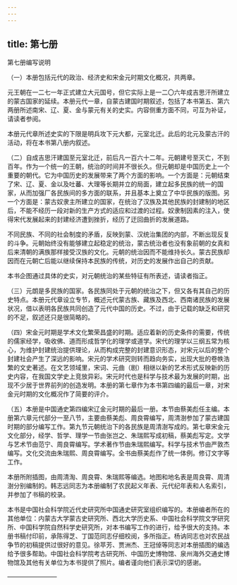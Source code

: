 ```yaml
---
---
---
```

title: 第七册
---





第七册编写说明

（一）本册包括元代的政治、经济史和宋金元时期文化概况，共两章。

元王朝在一二七一年正式建立大元国号，但它实际上是一二〇六年成吉思汗所建立的蒙古国家的延续。本册元代一章，自蒙古建国时期叙述，包括了本书第五、第六两册所述南宋、辽、夏、金与蒙元有关的史实。内容侧重方面不同，可互为补证，请读者参阅。

本册元代章所述史实的下限是明兵攻下元大都，元室北迁。此后的北元及蒙古汗的活动，将在本书第八册内叙述。

（二）自成吉思汗建国至元室北迁，前后凡一百六十二年。元朝建号至灭亡，不到百年。作为一个统一的王朝，统治的时间并不很长久。但元朝却是中国历史上一个重要的朝代。它为中国历史的发展带来了两个方面的影响。一个方面是：元朝结束了宋、辽、夏、金以及吐蕃、大理等长期并立的局面，建立起多民族的统一的国家，从而加强厂各民族间的多方面的联系，并且基本上奠立了中华民族的版图。另一个方面是：蒙古奴隶主所建立的国家，在统治了汉族及其他民族的封建制的地区后，不能不经历一段对新的生产方式的适应和过渡的过程。奴隶制因素的注入，使得宋代发展起来的封建经济遭到挫折，经历了迂回曲折的发展道路。

不同民族、不同的社会制度的矛盾，反映到蒙、汉统治集团的内部，不断出现反复的斗争。元朝始终没有能够建立起稳定的统治，蒙古统治者也没有象前朝的女真和后来清朝的满族那样接受汉族的文化。元朝的统治因而不能维持长久。蒙古民族却因而在元朝亡后能以继续保持本民族的传统，对历史的发展作出自己的贡献。

本书企图通过具体的史实，对元朝统治的某些特征有所表述，请读者指正。

（三）元朗是多民族的国家。各民族同处于元朝的统治之下，但又各有其自己的历史特点。本册元代章设立专节，概述元代蒙古族、藏族及西北、西南诸民族的发展状况，借以表明各民族共同创造了元代中国的历史。不过，由于记载的缺乏和研究的不足，叙述还只是很简略的。

（四）宋金元时期是学术文化繁荣昌盛的时期。适应着新的历史条件的需要，传统的儒家经学，吸收佛、道而形成哲学化的理学或道学。宋代的理学以三纲五常为核心，为维护封建统治提供理论，从而构成完整的封建意识形态，对宋元以后的整个封建社会产生了深远的影响。宋元的学术研究则转而趋向务实，出现大批的卷帙浩繁的文史著述。在文艺领域里，宋词、元曲（剧）相继以新的艺术形式反映新的历史内容，在我国文学史上竞放异彩。宋元时代也是科学与技术最为发展的时期，出现不少居于世界前列的创造发明。本册的第七章作为本书第四编的最后一章，对宋金元时期的文化概况作了简要的评介。

（五）本册是中国通史第四编宋辽金元时期的最后一册。本节由蔡美彪任主编。本册第六章元代部分一至八节，主要由蔡美彪、周良霄编写，周清澍参加了蒙古建国时期的部分编写工作。第九节元朝统治下的各民族是周清澍写成的。第七章宋金元文化部分，经学、哲学、理学一节由张岂之、朱瑞熙写成初稿，蔡美彪写定。文学与艺术节由范宁、周良霄编写。学术著作节由朱瑞熙编写。科学与技术节由严敦杰编写。文化交流由朱瑞熙、周良霄编写。全书由蔡美彪作了统一体例。修订文字等工作。

本册所附插图，由周清淘、周良霄、朱瑞熙等编选。地图和地名表是周良霄、周清澍分别编制的。韩志远同志为本册编制了农民起义年表、元代纪年表和人名索引，并参加了书稿的校录。

本书是中国社会科学院近代史研究所中国通史研究室组织编写的。本册编者所在的其他单位：内蒙古大学蒙古史研究所、西北大学历史系、中国社会科学院文学研究所、中国科学院自然科学史研究所，对本书编写工作的进行，给予很大的支持。本册书稿付印前，承陈得芝、丁国范同志仔细校阅，多所指正。杨讷同志也对农民战争节的初稿提供过很好的意见。徐苹芳、贾洲杰、王冠倬等同志对本册插图的编选给予很多帮助。中国社会科学院考古研究所、中国历史博物馆、泉州海外交通史博物馆及其他有关单位为本书提供了照片。编者谨向他们表示深切的感谢。

————————